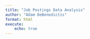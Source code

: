```yaml
---
title: "Job Postings Data Analysis"
author: "Adam DeBenedictis"
format: html
execute:
    echo: true
---
```


